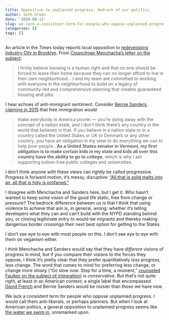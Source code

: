```yaml
---
title: Opposition to unplanned progress, bedrock of our politics
author: Seth Green
date: '2020-08-13'
slug: we-lack-a-consistent-term-for-people-who-oppose-unplanned-progress
categories: []
tags: []
---
```


An article in the _Times_ today reports local opposition to [redeveloping Industry City in Brooklyn](https://www.nytimes.com/2020/08/12/nyregion/industry-city-zoning-amazon-nyc.html). From [Councilman Menchacha's letter on the subject](https://mailchi.mp/council/phase-2-reopening-updates-1041606):

> I firmly believe housing is a human right and that no one should be forced to leave their home because they can no longer afford to live in their own neighborhood....I and my team are committed to working with everyone in the neighborhood to build on a legacy of community-led and comprehensive planning that creates guaranteed housing and jobs

I hear echoes of anti-immigrant sentiment. Consider [Bernie Sanders, claiming in 2015 ](https://www.vox.com/2015/7/28/9014491/bernie-sanders-vox-conversation) that free immigration would

> make everybody in America poorer — you're doing away with the concept of a nation state, and I don't think there's any country in the world that believes in that. If you believe in a nation state or in a country called the United States or UK or Denmark or any other country, you have an obligation in my view to do everything we can to help poor people...**As a United States senator in Vermont, my first obligation is to make certain kids in my state and kids all over this country have the ability to go to college**, which is why I am supporting tuition-free public colleges and universities.

I don't think anyone with these views can rightly be called progressive. Progress is forward motion, it's messy, disruptive: ["All that is solid melts into air, all that is holy is profaned."](https://www.marxists.org/archive/marx/works/1848/communist-manifesto/ch01.htm)

I disagree with Menchacha and Sanders here, but I get it. Who hasn't wanted to keep some vision of the good life static, free from change or pressure? The bedrock difference between us is that I think that using violence to achieve that aim is, in general, wrong: whether it's telling developers what they can and can't build with the NYPD standing behind you, or closing legitimate entry to would-be migrants and thereby making dangerous border crossings their next best option for getting to the States. 

I don't see eye to eye with most people on this. I don't see eye to eye with them on veganism either. 

I think Menchacha and Sanders would say that they have _different_ visions of progress in mind, but if you compare their visions to the forces they oppose, I think it's pretty clear that they prefer quantitatively _less_ progress, less change. The word that comes to mind for preferring less change, or change more slowly ("Go slow now. Stop for a time, a moment," [counseled Faulker on the subject of integration](http://users.soc.umn.edu/~samaha/cases/faulkner_letter_northern_ed.html)) is _conservative_. But that's not quite right, at least in an American context; a single label that encompassed [David French](https://www.newyorker.com/news/the-political-scene/david-french-sohrab-ahmari-and-the-battle-for-the-future-of-conservatism) and Bernie Sanders would be noisier than those we have now.

We lack a consistent term for people who oppose unplanned progress. I would call them anti-liberals, or perhaps planners. But when I look at American politics, a general opposition to unplanned progress seems like [the water we swim in](https://fs.blog/2012/04/david-foster-wallace-this-is-water/), unremarked upon.
